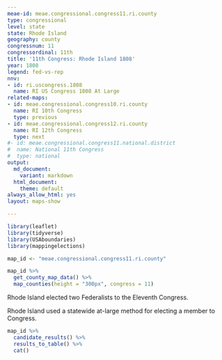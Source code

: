 ```yaml
---
meae-id: meae.congressional.congress11.ri.county
type: congressional
level: state
state: Rhode Island
geography: county
congressnum: 11
congressordinal: 11th
title: '11th Congress: Rhode Island 1808'
year: 1808
legend: fed-vs-rep
nnv:
- id: ri.uscongress.1808
  name: RI US Congress 1808 At Large
related-maps:
- id: meae.congressional.congress10.ri.county
  name: RI 10th Congress
  type: previous
- id: meae.congressional.congress12.ri.county
  name: RI 12th Congress
  type: next
#- id: meae.congressional.congress11.national.district
#  name: National 11th Congress
#  type: national
output:
  md_document:
    variant: markdown
  html_document:
    theme: default
always_allow_html: yes
layout: maps-show

---
```


```r
library(leaflet)
library(tidyverse)
library(USAboundaries)
library(mappingelections)

map_id <- "meae.congressional.congress11.ri.county"
```

<div class="map">

```r
map_id %>%
  get_county_map_data() %>%
  map_counties(height = "300px", congress = 11)
```

</div>

Rhode Island elected two Federalists to the Eleventh Congress.

Rhode Island used a statewide at-large method for electing a member to Congress.

<div class="results-table">

```r
map_id %>%
  candidate_results() %>%
  results_to_table() %>%
  cat()
```

</div>
